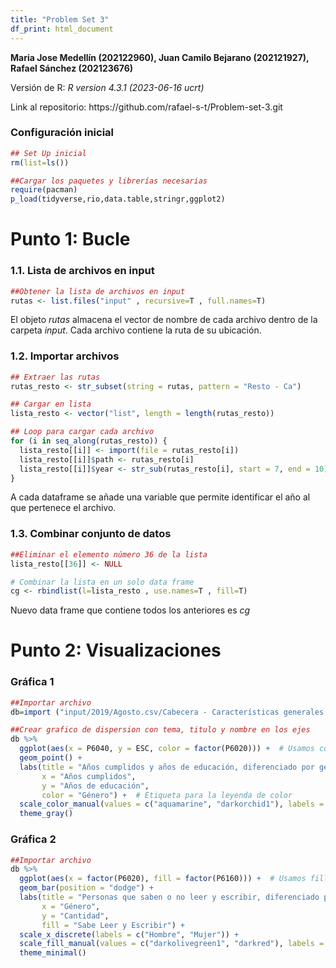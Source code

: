 ```yaml
---
title: "Problem Set 3"
df_print: html_document
---
```

**Maria Jose Medellín (202122960), Juan Camilo Bejarano (202121927), Rafael Sánchez (202123676)**

Versión de R: *R version 4.3.1 (2023-06-16 ucrt)*

Link al repositorio: https://github.com/rafael-s-t/Problem-set-3.git

### Configuración inicial
```r
## Set Up inicial
rm(list=ls())

##Cargar los paquetes y librerías necesarias
require(pacman)
p_load(tidyverse,rio,data.table,stringr,ggplot2)
```

# Punto 1: Bucle
### 1.1. Lista de archivos en input
```r
##Obtener la lista de archivos en input
rutas <- list.files("input" , recursive=T , full.names=T)
```
El objeto *rutas* almacena el vector de nombre de cada archivo dentro de la carpeta *input*. Cada archivo contiene la ruta de su ubicación. 


### 1.2. Importar archivos
```r
## Extraer las rutas
rutas_resto <- str_subset(string = rutas, pattern = "Resto - Ca")

## Cargar en lista
lista_resto <- vector("list", length = length(rutas_resto))

## Loop para cargar cada archivo
for (i in seq_along(rutas_resto)) {
  lista_resto[[i]] <- import(file = rutas_resto[i])
  lista_resto[[i]]$path <- rutas_resto[i]
  lista_resto[[i]]$year <- str_sub(rutas_resto[i], start = 7, end = 10)
}
```
A cada dataframe se añade una variable que permite identificar el año al que pertenece el archivo.


### 1.3. Combinar conjunto de datos
```r
##Eliminar el elemento número 36 de la lista
lista_resto[[36]] <- NULL

# Combinar la lista en un solo data frame
cg <- rbindlist(l=lista_resto , use.names=T , fill=T)
```

Nuevo data frame que contiene todos los anteriores es *cg*

# Punto 2: Visualizaciones
### Gráfica 1
```r
##Importar archivo
db=import ("input/2019/Agosto.csv/Cabecera - Características generales (Personas).csv")

##Crear grafico de dispersion con tema, titulo y nombre en los ejes
db %>%
  ggplot(aes(x = P6040, y = ESC, color = factor(P6020))) +  # Usamos color para diferenciar por género
  geom_point() +  
  labs(title = "Años cumplidos y años de educación, diferenciado por género",
       x = "Años cumplidos",
       y = "Años de educación",
       color = "Género") +  # Etiqueta para la leyenda de color
  scale_color_manual(values = c("aquamarine", "darkorchid1"), labels = c("Hombre", "Mujer")) +  
  theme_gray()
```


### Gráfica 2
```r
##Importar archivo
db %>%
  ggplot(aes(x = factor(P6020), fill = factor(P6160))) +  # Usamos fill para diferenciar por saber/no saber leer y escribir
  geom_bar(position = "dodge") +
  labs(title = "Personas que saben o no leer y escribir, diferenciado por género",
       x = "Género",
       y = "Cantidad",
       fill = "Sabe Leer y Escribir") +  
  scale_x_discrete(labels = c("Hombre", "Mujer")) +  
  scale_fill_manual(values = c("darkolivegreen1", "darkred"), labels = c("Sabe", "No Sabe")) +  
  theme_minimal()
```

